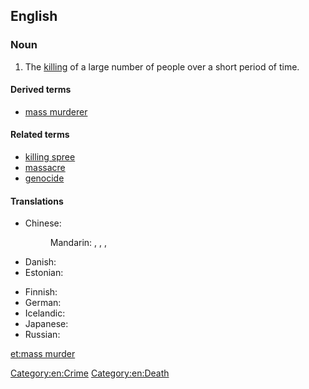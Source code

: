 ==English==
{{wikipedia}}

===Noun===
{{en-noun|head=[[mass]] [[murder]]}}

# The [[killing]] of a large number of people over a short period of time.

====Derived terms====
* [[mass murderer]]

====Related terms====
* [[killing spree]]
* [[massacre]]
* [[genocide]]

====Translations====
{{trans-top|successive killing of many people}}
* Chinese:
*: Mandarin: {{t|cmn|大規模屠殺|sc=Hani}}, {{t|cmn|大规模屠杀|tr=dàguīmó túshā|sc=Hani}}, {{t+|cmn|大屠殺|sc=Hani}}, {{t|cmn|大屠杀|tr=dàtúshā|sc=Hani}}
* Danish: {{t|da|massemord|n}}
* Estonian: {{t+|et|massimõrv}}
{{trans-mid}}
* Finnish: {{t+|fi|joukkomurha}}
* German: {{t+|de|Massenmord|m}}
* Icelandic: {{t+|is|fjöldamorð|n}}
* Japanese: {{t|ja|大量虐殺|tr=tairyō-gyakusatsu}}
* Russian: {{t|ru|массовое убийство|n|tr=mássovoje ubíjstvo|sc=Cyrl}}
{{trans-bottom}}

[[Category:en:Crime]]
[[Category:en:Death]]

[[et:mass murder]]